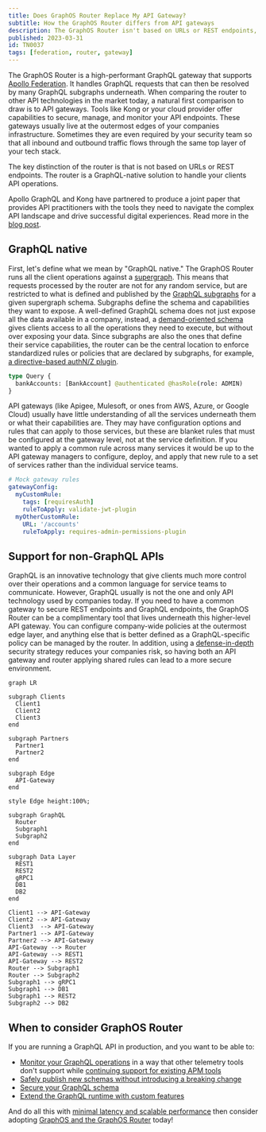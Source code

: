 ```yaml
---
title: Does GraphOS Router Replace My API Gateway?
subtitle: How the GraphOS Router differs from API gateways
description: The GraphOS Router isn't based on URLs or REST endpoints, its a GraphQL-native solution to handle your clients API operations.
published: 2023-03-31
id: TN0037
tags: [federation, router, gateway]
---
```


The GraphOS Router is a high-performant GraphQL gateway that supports [Apollo Federation](https://www.apollographql.com/docs/federation). It handles GraphQL requests that can then be resolved by many GraphQL subgraphs underneath. When comparing the router to other API technologies in the market today, a natural first comparison to draw is to API gateways. Tools like Kong or your cloud provider offer capabilities to secure, manage, and monitor your API endpoints.
These gateways usually live at the outermost edges of your companies infrastructure. Sometimes they are even required by your security team so that all inbound and outbound traffic flows through the same top layer of your tech stack.

The key distinction of the router is that is not based on URLs or REST endpoints. The router is a GraphQL-native solution to handle your clients API operations.

<Tip>

Apollo GraphQL and Kong have partnered to produce a joint paper that provides API practitioners with the tools they need to navigate the complex API landscape and drive successful digital experiences. Read more in the [blog post](https://www.apollographql.com/blog/leveraging-graphql-for-next-generation-api-platforms).

</Tip>

## GraphQL native

First, let's define what we mean by "GraphQL native." The GraphOS Router runs all the client operations against a [supergraph](/intro/platform/).
This means that requests processed by the router are not for any random service, but are restricted to what is defined and published by the [GraphQL subgraphs](/federation/building-supergraphs/subgraphs-overview) for a given supergraph schema.
Subgraphs define the schema and capabilities they want to expose. A well-defined GraphQL schema does not just expose all the data available in a company, instead, a [demand-oriented schema](/technotes/TN0027-demand-oriented-schema-design) gives clients access to all the operations they need to execute, but without over exposing your data.
Since subgraphs are also the ones that define their service capabilities, the router can be the central location to enforce standardized rules or policies that are declared by subgraphs, for example, [a directive-based authN/Z plugin](https://www.apollographql.com/blog/platform/financial-services/directive-based-authorization-for-financial-services/).

```graphql
type Query {
  bankAccounts: [BankAccount] @authenticated @hasRole(role: ADMIN)
}
```

API gateways (like Apigee, Mulesoft, or ones from AWS, Azure, or Google Cloud) usually have little understanding of all the services underneath them or what their capabilities are. They may have configuration options and rules that can apply to those services, but these are blanket rules that must be configured at the gateway level, not at the service definition.
If you wanted to apply a common rule across many services it would be up to the API gateway managers to configure, deploy, and apply that new rule to a set of services rather than the individual service teams.

```yaml
# Mock gateway rules
gatewayConfig:
  myCustomRule:
    tags: [requiresAuth]
    ruleToApply: validate-jwt-plugin
  myOtherCustomRule:
    URL: '/accounts'
    ruleToApply: requires-admin-permissions-plugin
```

## Support for non-GraphQL APIs

GraphQL is an innovative technology that give clients much more control over their operations and a common language for service teams to communicate. However, GraphQL usually is not the one and only API technology used by companies today.
If you need to have a common gateway to secure REST endpoints and GraphQL endpoints, the GraphOS Router can be a complimentary tool that lives underneath this higher-level API gateway. You can configure company-wide policies at the outermost edge layer, and anything else that is better defined as a GraphQL-specific policy can be managed by the router.
In addition, using a [defense-in-depth](https://csrc.nist.gov/glossary/term/defense_in_depth) security strategy reduces your companies risk, so having both an API gateway and router applying shared rules can lead to a more secure environment.

```mermaid
graph LR

subgraph Clients
  Client1
  Client2
  Client3
end

subgraph Partners
  Partner1
  Partner2
end

subgraph Edge
  API-Gateway
end

style Edge height:100%;

subgraph GraphQL
  Router
  Subgraph1
  Subgraph2
end

subgraph Data Layer
  REST1
  REST2
  gRPC1
  DB1
  DB2
end

Client1 --> API-Gateway
Client2 --> API-Gateway
Client3  --> API-Gateway
Partner1 --> API-Gateway
Partner2 --> API-Gateway
API-Gateway --> Router
API-Gateway --> REST1
API-Gateway --> REST2
Router --> Subgraph1
Router --> Subgraph2
Subgraph1 --> gRPC1
Subgraph1 --> DB1
Subgraph1 --> REST2
Subgraph2 --> DB2
```

## When to consider GraphOS Router

If you are running a GraphQL API in production, and you want to be able to:

- [Monitor your GraphQL operations](/graphos/metrics/field-usage) in a way that other telemetry tools don't support while [continuing support for existing APM tools](./TN0015-router-to-apm-via-opentelemetry/)
- [Safely publish new schemas without introducing a breaking change](/graphos/delivery/schema-checks)
- [Secure your GraphQL schema](https://www.apollographql.com/docs/router/configuration/authn-jwt)
- [Extend the GraphQL runtime with custom features](https://www.apollographql.com/docs/router/customizations/overview)

And do all this with [minimal latency and scalable performance](https://www.apollographql.com/blog/announcement/backend/apollo-router-our-graphql-federation-runtime-in-rust) then consider adopting [GraphOS and the GraphOS Router](/graphos/) today!
